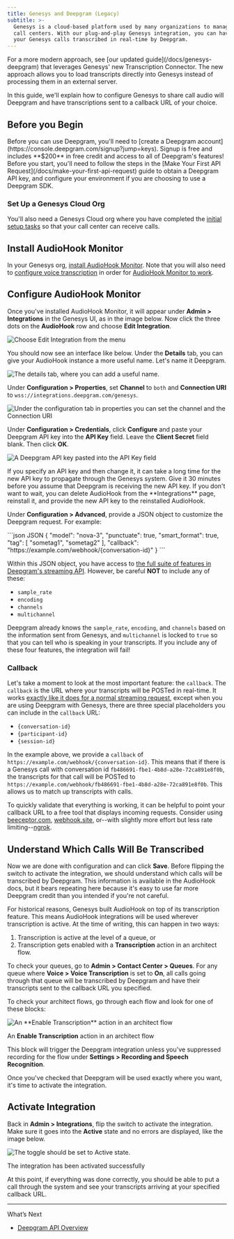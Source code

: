 ```yaml
---
title: Genesys and Deepgram (Legacy)
subtitle: >-
  Genesys is a cloud-based platform used by many organizations to manage their
  call centers. With our plug-and-play Genesys integration, you can have all of
  your Genesys calls transcribed in real-time by Deepgram.
---
```


<Warning>
For a more modern approach, see [our updated guide](/docs/genesys-deepgram) that leverages Genesys' new Transcription Connector. The new approach allows you to load transcripts directly into Genesys instead of processing them in an external server.
</Warning>

In this guide, we'll explain how to configure Genesys to share call audio will Deepgram and have transcriptions sent to a callback URL of your choice.

## Before you Begin

<Info>
  Before you can use Deepgram, you'll need to [create a Deepgram account](https://console.deepgram.com/signup?jump=keys). Signup is free and includes **$200** in free credit and access to all of Deepgram's features!
</Info>

<Info>
  Before you start, you'll need to follow the steps in the [Make Your First API Request](/docs/make-your-first-api-request) guide to obtain a Deepgram API key, and configure your environment if you are choosing to use a Deepgram SDK.
</Info>

### Set Up a Genesys Cloud Org

You'll also need a Genesys Cloud org where you have completed the [initial setup tasks](https://help.mypurecloud.com/articles/new-users-home/) so that your call center can receive calls.

## Install AudioHook Monitor

In your Genesys org, [install AudioHook Monitor](https://help.mypurecloud.com/articles/about-audiohook-monitor/). Note that you will also need to [configure voice transcription](https://help.mypurecloud.com/articles/configure-voice-transcription/) in order for [AudioHook Monitor to work](https://help.mypurecloud.com/faqs/why-do-i-need-to-configure-voice-transcription-in-order-to-use-audiohook-monitor/).

## Configure AudioHook Monitor

Once you've installed AudioHook Monitor, it will appear under **Admin > Integrations** in the Genesys UI, as in the image below. Now click the three dots on the **AudioHook** row and choose **Edit Integration**.

![Choose Edit Integration from the menu](./48f923a-edit-integration.png)

You should now see an interface like below. Under the **Details** tab, you can give your AudioHook instance a more useful name. Let's name it Deepgram.

![The details tab, where you can add a useful name.](./c28328e-details.png)

Under **Configuration > Properties**, set **Channel** to `both` and **Connection URI** to `wss://integrations.deepgram.com/genesys`.

![Under the configuration tab in properties you can set the channel and the Connection URI](./3365da7-config-properties.png)

Under **Configuration > Credentials**, click **Configure** and paste your Deepgram API key into the **API Key** field. Leave the **Client Secret** field blank. Then click **OK**.

![A Deepgram API key pasted into the API Key field](./b1db6ae-api-key.png)

<Info>
  If you specify an API key and then change it, it can take a long time for the new API key to propagate through the Genesys system. Give it 30 minutes before you assume that Deepgram is receiving the new API key. If you don't want to wait, you can delete AudioHook from the **Integrations** page, reinstall it, and provide the new API key to the reinstalled AudioHook.
</Info>

Under **Configuration > Advanced**, provide a JSON object to customize the Deepgram request. For example:

<CodeGroup>
  ```json JSON
  {
    "model": "nova-3",
    "punctuate": true,
    "smart_format": true,
    "tag": [
      "sometag1",
      "sometag2"
    ],
    "callback": "https://example.com/webhook/{conversation-id}"
  }
  ```
</CodeGroup>

Within this JSON object, you have access to [the full suite of features in Deepgram's streaming API](/reference/streaming). However, be careful **NOT** to include any of these:

* `sample_rate`
* `encoding`
* `channels`
* `multichannel`

Deepgram already knows the `sample_rate`, `encoding`, and `channels` based on the information sent from Genesys, and `multichannel` is locked to `true` so that you can tell who is speaking in your transcripts. If you include any of these four features, the integration will fail!

### Callback

Let's take a moment to look at the most important feature: the `callback`. The `callback` is the URL where your transcripts will be POSTed in real-time. It works [exactly like it does for a normal streaming request](/docs/callback), except when you are using Deepgram with Genesys, there are three special placeholders you can include in the `callback` URL:

* `{conversation-id}`
* `{participant-id}`
* `{session-id}`

In the example above, we provide a `callback` of `https://example.com/webhook/{conversation-id}`. This means that if there is a Genesys call with conversation id `fb486691-fbe1-4b8d-a28e-72ca891e8f0b`, the transcripts for that call will be POSTed to `https://example.com/webhook/fb486691-fbe1-4b8d-a28e-72ca891e8f0b`. This allows us to match up transcripts with calls.

To quickly validate that everything is working, it can be helpful to point your callback URL to a free tool that displays incoming requests. Consider using [beeceptor.com](https://beeceptor.com/), [webhook.site](https://webhook.site/), or--with slightly more effort but less rate limiting--[ngrok](https://ngrok.com/docs/).

## Understand Which Calls Will Be Transcribed

Now we are done with configuration and can click **Save**. Before flipping the switch to activate the integration, we should understand which calls will be transcribed by Deepgram. This information is available in the AudioHook docs, but it bears repeating here because it's easy to use far more Deepgram credit than you intended if you're not careful.

For historical reasons, Genesys built AudioHook on top of its transcription feature. This means AudioHook integrations will be used wherever transcription is active. At the time of writing, this can happen in two ways:

1. Transcription is active at the level of a queue, or
2. Transcription gets enabled with a **Transcription** action in an architect flow.

To check your queues, go to **Admin > Contact Center > Queues**. For any queue where **Voice > Voice Transcription** is set to **On**, all calls going through that queue will be transcribed by Deepgram and have their transcripts sent to the callback URL you specified.

To check your architect flows, go through each flow and look for one of these blocks:

![An \*\*Enable Transcription\*\* action in an architect flow](./910c755-image.png)

An **Enable Transcription** action in an architect flow

This block will trigger the Deepgram integration unless you've suppressed recording for the flow under **Settings > Recording and Speech Recognition**.

Once you've checked that Deepgram will be used exactly where you want, it's time to activate the integration.

## Activate Integration

Back in **Admin > Integrations**, flip the switch to activate the integration. Make sure it goes into the **Active** state and no errors are displayed, like the image below.

![The toggle should be set to Active state.](./ec9a6dd-activated.png)

The integration has been activated successfully

At this point, if everything was done correctly, you should be able to put a call through the system and see your transcripts arriving at your specified callback URL.

***

What’s Next

* [Deepgram API Overview](/reference/deepgram-api-overview)
